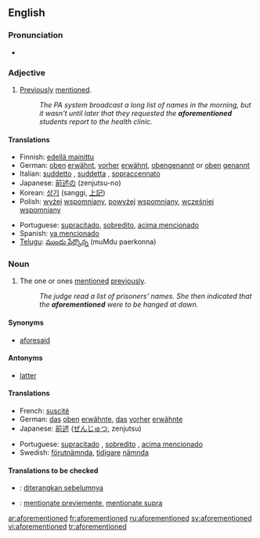==English==

===Pronunciation===
*{{IPA|/əˌfoːrˈmenʃənd/}}

===Adjective===
{{en-adj|-}}

# [[previously|Previously]] [[mention]]ed.
#:''The PA system broadcast a long list of names in the morning, but it wasn't until later that they requested the '''aforementioned''' students report to the health clinic.''

====Translations====
{{trans-top|previously mentioned}}
*Finnish: [[edellä mainittu]]
*German: [[oben]] [[erwähnt]], [[vorher]] [[erwähnt]], [[obengenannt]] or [[oben]] [[genannt]]
*Italian: [[suddetto]]  {{m}}, [[suddetta]] {{f}}, [[sopraccennato]]
*Japanese: [[前述の]] (zenjutsu-no)
*Korean: [[상기]] (sanggi, [[上記]])
*Polish: [[wyżej]] [[wspomniany]], [[powyżej]] [[wspomniany]], [[wcześniej]] [[wspomniany]]
{{trans-mid}}
*Portuguese: [[supracitado]], [[sobredito]], [[acima mencionado]]
*Spanish: [[ya mencionado]]
*[[Telugu]]: [[ముందు పేర్కొన్న]] (muMdu paerkonna)
{{trans-bottom}}

===Noun===
{{en-noun|-}}

# {{uncountable}} The one or ones [[mention]]ed [[previously]].
#:''The judge read a list of prisoners' names.  She then indicated that the '''aforementioned''' were to be hanged at dawn.''

====Synonyms====
*[[aforesaid]]

====Antonyms====
*[[latter]]

====Translations====
{{trans-top|one or ones mentioned previously}}
*French: [[suscité]]
*German: [[das]] [[oben]] [[erwähnte]], [[das]] [[vorher]] [[erwähnte]]
*Japanese: [[前述]] ([[ぜんじゅつ]], zenjutsu)
{{trans-mid}}
*Portuguese: [[supracitado]] {{m}}, [[sobredito]] {{m}}, [[acima mencionado]] {{m}}
*Swedish: [[förutnämnda]], [[tidigare]] [[nämnda]]
{{trans-bottom}}

====Translations to be checked====
<!--Remove this section once all of the translations below have been moved into the tables above.-->
{{checktrans}}
*{{ttbc|Indonesian}}: [[diterangkan sebelumnya]]
*{{ttbc|Interlingua}}: [[mentionate previemente]], [[mentionate supra]]

[[ar:aforementioned]]
[[fr:aforementioned]]
[[ru:aforementioned]]
[[sv:aforementioned]]
[[vi:aforementioned]]
[[tr:aforementioned]]